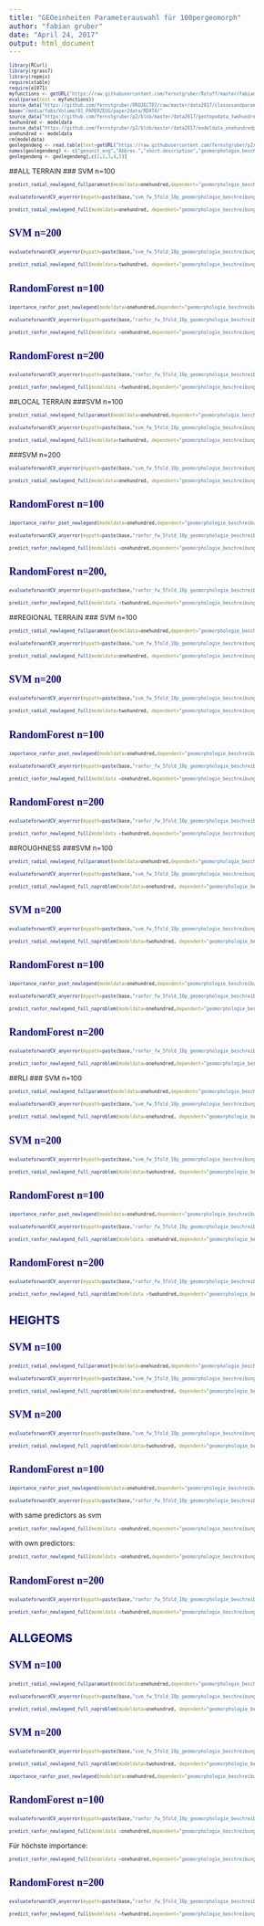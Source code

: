 ```yaml
---
title: "GEOeinheiten Parameterauswahl für 100pergeomorph"
author: "fabian gruber"
date: "April 24, 2017"
output: html_document
---
```

<style type="text/css">

body{ /* Normal  */
      font-size: 12px;
  }
td {  /* Table  */
  font-size: 12px;
}
h1.title {
  font-size: 38px;
  color: DarkRed;
}
h1 { /* Header 1 */
  font-size: 22px;
  color: DarkBlue;
}
h2 { /* Header 2 */
    font-size:20px;
  color: DarkBlue;
}
h3 { /* Header 3 */
  font-size: 18px;
  font-family: "Times New Roman", Times, serif;
  color: DarkBlue;
}
code.r{ /* Code block */
    font-size: 8px;
}
pre { /* Code block - determines code spacing between lines */
    font-size: 14px;
}
</style>

      
```r
library(RCurl)
library(rgrass7)
library(repmis)
require(xtable)
require(e1071)
myfunctions <- getURL("https://raw.githubusercontent.com/fernstgruber/Rstuff/master/fabiansandrossitersfunctions.R", ssl.verifypeer = FALSE)
eval(parse(text = myfunctions))
source_data("https://github.com/fernstgruber/PROJECTP2/raw/master/data2017/classesandparamsets.RData")
base="/media/fabs/Volume/01_PAPERZEUG/paper2data/RDATA/"
source_data("https://github.com/fernstgruber/p2/blob/master/data2017/geotopodata_twohundredpergeomorph_2017.RData?raw=true")
twohundred <- modeldata
source_data("https://github.com/fernstgruber/p2/blob/master/data2017/modeldata_onehundredpergeomorph.RData?raw=true")
onehundred <- modeldata
rm(modeldata)
geolegendeng <- read.table(text=getURL("https://raw.githubusercontent.com/fernstgruber/p2/master/data2017/geolegendeng.txt"),sep="\t",header=T)
names(geolegendeng) <- c("geounit_eng","Abbrev.","short.description","geomorphologie_beschreibung","code")
geolegendeng <- geolegendeng[,c(2,1,3,4,5)]
```

##ALL TERRAIN 
### SVM n=100

```r
predict_radial_newlegend_fullparamset(modeldata=onehundred,dependent="geomorphologie_beschreibung",pset=1,altdata=twohundred,legend=geolegendeng)
```


```r
evaluateforwardCV_anyerror(mypath=paste(base,"svm_fw_5fold_10p_geomorphologie_beschreibung_allterraincols_100pg",sep=""),kk = 1:5,endround = 10,error = "cverror",geheim="geheimerprederror",yrange=c(0,1))
```

```r
predict_radial_newlegend_full(modeldata=onehundred, dependent="geomorphologie_beschreibung", predictors=c("Channel_Network_Base_Level","slope_DTM_50m_avg_ws7","Texture","ChannelNetworkBaseLevel", "Modified_Catchment_Area","VerticalDistancetoChannelNetwork","Catchment_slope","Topographic_Wetness_Index","TPI_i0m_o400m","Convexity"),legend=geolegendeng,altdata=twohundred)
```

### SVM n=200
```r
evaluateforwardCV_anyerror(mypath=paste(base,"svm_fw_5fold_10p_geomorphologie_beschreibung_allterraincols_200pg",sep=""),kk = 1:5,endround = 10,error = "cverror",geheim="geheimerprederror",yrange=c(0,1))
```

```r
predict_radial_newlegend_full(modeldata=twohundred, dependent="geomorphologie_beschreibung", predictors=c("Channel_Network_Base_Level","slope_DTM_50m_avg_ws7","Texture","ChannelNetworkBaseLevel", "Modified_Catchment_Area","VerticalDistancetoChannelNetwork","Catchment_slope","Topographic_Wetness_Index","TPI_i0m_o400m","Convexity"),legend=geolegendeng,altdata=onehundred)
```
### RandomForest n=100

```r
importance_ranfor_pset_newlegend(modeldata=onehundred,dependent="geomorphologie_beschreibung",pset=1,altdata=twohundred,legend=geolegendeng)
```

```r
evaluateforwardCV_anyerror(mypath=paste(base,"ranfor_fw_5fold_10p_geomorphologie_beschreibung_allterraincols_100pg",sep=""),kk = 1:5,endround = 10,error = "cverror",geheim="geheimerprederror",yrange=c(0,1))
```

```r
predict_ranfor_newlegend_full(modeldata =onehundred,dependent="geomorphologie_beschreibung",predictors=c("Channel_Network_Base_Level","slope_DTM_50m_avg_ws7","Texture","ChannelNetworkBaseLevel", "Catchment_Area2","VerticalDistancetoChannelNetwork","Convexity"),altdata=twohundred,legend=geolegendeng)
```


### RandomForest n=200
```r
evaluateforwardCV_anyerror(mypath=paste(base,"ranfor_fw_5fold_10p_geomorphologie_beschreibung_allterraincols_200pg",sep=""),kk = 1:5,endround = 10,error = "cverror",geheim="geheimerprederror",yrange=c(0,1))
```

```r
predict_ranfor_newlegend_full(modeldata =twohundred,dependent="geomorphologie_beschreibung",predictors=c("Channel_Network_Base_Level","slope_DTM_50m_avg_ws7","Texture","ChannelNetworkBaseLevel", "Catchment_Area2","VerticalDistancetoChannelNetwork","Convexity"),altdata=onehundred,legend=geolegendeng)
```
##LOCAL TERRAIN 
###SVM n=100

```r
predict_radial_newlegend_fullparamset(modeldata=onehundred,dependent="geomorphologie_beschreibung",pset=2,altdata=twohundred,legend=geolegendeng)
```

```r
evaluateforwardCV_anyerror(mypath=paste(base,"svm_fw_5fold_10p_geomorphologie_beschreibung_localterrain_100pg",sep=""),kk = 1:5,endround = 10,error = "cverror",geheim="geheimerprederror",yrange=c(0,1))
```

```r
predict_radial_newlegend_full(modeldata=twohundred, dependent="geomorphologie_beschreibung", predictors=c("slope_DTM_50m_avg_ws7","Convexity","profc_DTM_50m_avg_ws7","planc_DTM_50m_avg_ws7","maxic_DTM_50m_avg_ws5"),legend=geolegendeng,altdata=onehundred)
```

###SVM n=200
```r
evaluateforwardCV_anyerror(mypath=paste(base,"svm_fw_5fold_10p_geomorphologie_beschreibung_localterrain_200pg",sep=""),kk = 1:5,endround = 10,error = "cverror",geheim="geheimerprederror",yrange=c(0,1))
```

```r
predict_radial_newlegend_full(modeldata=onehundred, dependent="geomorphologie_beschreibung", predictors=c("slope_DTM_50m_avg_ws7","Convexity","Longitudinal_Curvature","slope_ws11","crosc_DTM_50m_avg_ws7"),legend=geolegendeng,altdata=twohundred)
```

### RandomForest n=100
```r
importance_ranfor_pset_newlegend(modeldata=onehundred,dependent="geomorphologie_beschreibung",pset=2,altdata=twohundred,legend=geolegendeng)
```

```r
evaluateforwardCV_anyerror(mypath=paste(base,"ranfor_fw_5fold_10p_geomorphologie_beschreibung_localterrain_100pg",sep=""),kk = 1:5,endround = 10,error = "cverror",geheim="geheimerprederror",yrange=c(0,1))
```

```r
predict_ranfor_newlegend_full(modeldata =onehundred,dependent="geomorphologie_beschreibung",predictors=c("slope_DTM_50m_avg_ws7","profc_DTM_50m_avg_ws7","Convexity","Slope","Total_Curvature","crosc_DTM_50m_avg_ws7"),altdata=twohundred,legend=geolegendeng)
```

### RandomForest n=200,
```r
evaluateforwardCV_anyerror(mypath=paste(base,"ranfor_fw_5fold_10p_geomorphologie_beschreibung_localterrain_200pg",sep=""),kk = 1:5,endround = 10,error = "cverror",geheim="geheimerprederror",yrange=c(0,1))
```

```r
predict_ranfor_newlegend_full(modeldata =twohundred,dependent="geomorphologie_beschreibung",predictors=c("slope_DTM_50m_avg_ws7","longc_DTM_50m_avg_ws7","Convexity","crosc_DTM_50m_avg_ws7","slope_ws11"),altdata=onehundred,legend=geolegendeng)
```
##REGIONAL TERRAIN 
### SVM n=100
```r
predict_radial_newlegend_fullparamset(modeldata=onehundred,dependent="geomorphologie_beschreibung",pset=3,altdata=twohundred,legend=geolegendeng)
```

```r
evaluateforwardCV_anyerror(mypath=paste(base,"svm_fw_5fold_10p_geomorphologie_beschreibung_regionalterrain_100pg/",sep=""),kk = 1:5,endround = 10,error = "cverror",geheim="geheimerprederror",yrange=c(0,1))
```

```r
predict_radial_newlegend_full(modeldata=onehundred, dependent="geomorphologie_beschreibung", predictors=c("Channel_Network_Base_Level","Catchment_slope","Topographic_Wetness_Index","Modified_Catchment_Area","LS_Factor","sagaTopographic_Wetness_Index"),legend=geolegendeng,altdata=twohundred)
```
### SVM n=200 
```r
evaluateforwardCV_anyerror(mypath=paste(base,"svm_fw_5fold_10p_geomorphologie_beschreibung_regionalterrain_200pg",sep=""),kk = 1:5,endround = 10,error = "cverror",geheim="geheimerprederror",yrange=c(0,1))
```
```r
predict_radial_newlegend_full(modeldata=twohundred, dependent="geomorphologie_beschreibung", predictors=c("Channel_Network_Base_Level","Catchment_slope","Topographic_Wetness_Index","Modified_Catchment_Area","LS_Factor","sagaTopographic_Wetness_Index"),legend=geolegendeng,altdata=onehundred)
```

### RandomForest n=100

```r
importance_ranfor_pset_newlegend(modeldata=onehundred,dependent="geomorphologie_beschreibung",pset=3,altdata=twohundred,legend=geolegendeng)
```

```r
evaluateforwardCV_anyerror(mypath=paste(base,"ranfor_fw_5fold_10p_geomorphologie_beschreibung_regionalterrain_100pg",sep=""),kk = 1:5,endround = 10,error = "cverror",geheim="geheimerprederror",yrange=c(0,1))
```

```r
predict_ranfor_newlegend_full(modeldata =onehundred,dependent="geomorphologie_beschreibung",predictors=c("Channel_Network_Base_Level","Catchment_slope","Topographic_Wetness_Index","RelativeSlopePosition","LS_Factor"),altdata=twohundred,legend=geolegendeng)
```




### RandomForest n=200
```r
evaluateforwardCV_anyerror(mypath=paste(base,"ranfor_fw_5fold_10p_geomorphologie_beschreibung_regionalterrain_200pg",sep=""),kk = 1:5,endround = 10,error = "cverror",geheim="geheimerprederror",yrange=c(0,1))
```

```r
predict_ranfor_newlegend_full(modeldata =twohundred,dependent="geomorphologie_beschreibung",predictors=c("Channel_Network_Base_Level","Catchment_slope","Topographic_Wetness_Index","RelativeSlopePosition","LS_Factor"),altdata=onehundred,legend=geolegendeng)
```


##ROUGHNESS
###SVM n=100

```r
predict_radial_newlegend_fullparamset(modeldata=onehundred,dependent="geomorphologie_beschreibung",pset=5,altdata=twohundred,legend=geolegendeng)
```

```r
evaluateforwardCV_anyerror(mypath=paste(base,"svm_fw_5fold_10p_geomorphologie_beschreibung_roughnesscols_100pg",sep=""),kk = 1:5,endround = 10,error = "cverror",geheim="geheimerprederror",yrange=c(0,1))
```

```r
predict_radial_newlegend_full_naproblem(modeldata=onehundred, dependent="geomorphologie_beschreibung", predictors=c("TRI_hr_ws26","Texture","fischerk_ws59","terraintexture_hr_ws57_tp25","vectorruggedness_hr_ws59"),legend=geolegendeng,altdata=twohundred)
```

### SVM n=200 
```r
evaluateforwardCV_anyerror(mypath=paste(base,"svm_fw_5fold_10p_geomorphologie_beschreibung_roughnesscols_200pg",sep=""),kk = 1:5,endround = 10,error = "cverror",geheim="geheimerprederror",yrange=c(0,1))
```
```r
predict_radial_newlegend_full_naproblem(modeldata=twohundred, dependent="geomorphologie_beschreibung", predictors=c("TRI_hr_ws26","Texture","fischerk_ws59","terraintexture_hr_ws57_tp25","vectorruggedness_hr_ws59"),legend=geolegendeng,altdata=onehundred)
```


### RandomForest n=100    

```r
importance_ranfor_pset_newlegend(modeldata=onehundred,dependent="geomorphologie_beschreibung",pset=5,altdata=twohundred,legend=geolegendeng)
```

```r
evaluateforwardCV_anyerror(mypath=paste(base,"ranfor_fw_5fold_10p_geomorphologie_beschreibung_roughnesscols_100pg",sep=""),kk = 1:5,endround = 10,error = "cverror",geheim="geheimerprederror",yrange=c(0,1))
```

```r
predict_ranfor_newlegend_full_naproblem(modeldata=onehundred,dependent="geomorphologie_beschreibung",predictors=c("TRI_hr_ws24","Texture","vectorruggedness_hr_ws57","vectorstrength_hr_ws59","terraintexture_hr_ws53_tp25"),altdata=twohundred,legend=geolegendeng)
```

### RandomForest n=200
```r
evaluateforwardCV_anyerror(mypath=paste(base,"ranfor_fw_5fold_10p_geomorphologie_beschreibung_roughnesscols_200pg",sep=""),kk = 1:5,endround = 10,error = "cverror",geheim="geheimerprederror",yrange=c(0,1))
```

```r
predict_ranfor_newlegend_full_naproblem(modeldata=onehundred,dependent="geomorphologie_beschreibung",predictors=c("TRI_hr_ws26","Texture","vectorruggedness_hr_ws57","fischerk_ws61","terraintexture_hr_ws53_tp25"),altdata=twohundred,legend=geolegendeng)
```

##RLI
### SVM n=100
```r
predict_radial_newlegend_fullparamset(modeldata=onehundred,dependent="geomorphologie_beschreibung",pset=4,altdata=twohundred,legend=geolegendeng)
```


```r
evaluateforwardCV_anyerror(mypath=paste(base,"svm_fw_5fold_10p_geomorphologie_beschreibung_rlicols_100pg",sep=""),kk = 1:5,endround = 10,error = "cverror",geheim="geheimerprederror",yrange=c(0,1))
```

```r
predict_radial_newlegend_full_naproblem(modeldata=onehundred, dependent="geomorphologie_beschreibung", predictors=c("geom_hr_L3_fl10_r_li_richness_UE_hr_20cells","geom_hr_L50m_fl1_r_li_edgedensity_UE_hr_20cells","geom_hr_L3_fl10_r_li_dominance_UE_hr_40cells"),legend=geolegendeng,altdata=twohundred)
```
### SVM n=200
```r
evaluateforwardCV_anyerror(mypath=paste(base,"svm_fw_5fold_10p_geomorphologie_beschreibung_rlicols_200pg",sep=""),kk = 1:5,endround = 10,error = "cverror",geheim="geheimerprederror",yrange=c(0,1))
```

```r
predict_radial_newlegend_full_naproblem(modeldata=twohundred, dependent="geomorphologie_beschreibung", predictors=c("geom_hr_L3_fl10_r_li_richness_UE_hr_20cells","geom_hr_L50m_fl1_r_li_edgedensity_UE_hr_20cells","geom_hr_L3_fl10_r_li_dominance_UE_hr_40cells"),legend=geolegendeng,altdata=onehundred)
```

### RandomForest n=100
```r
importance_ranfor_pset_newlegend(modeldata=onehundred,dependent="geomorphologie_beschreibung",pset=4,altdata=twohundred,legend=geolegendeng)
```

```r
evaluateforwardCV_anyerror(mypath=paste(base,"ranfor_fw_5fold_10p_geomorphologie_beschreibung_rlicols_100pg",sep=""),kk = 1:5,endround = 10,error = "cverror",geheim="geheimerprederror",yrange=c(0,1))
```

```r
predict_ranfor_newlegend_full_naproblem(modeldata =onehundred,dependent="geomorphologie_beschreibung",predictors=c("geom_hr_L3_fl10_r_li_richness_UE_hr_20cells","geom_hr_L3_fl1_r_li_dominance_UE_hr_20cells"),altdata=twohundred,legend=geolegendeng)
```
### RandomForest n=200
```r
evaluateforwardCV_anyerror(mypath=paste(base,"ranfor_fw_5fold_10p_geomorphologie_beschreibung_rlicols_200pg",sep=""),kk = 1:5,endround = 10,error = "cverror",geheim="geheimerprederror",yrange=c(0,1))
```

```r
predict_ranfor_newlegend_full_naproblem(modeldata =twohundred,dependent="geomorphologie_beschreibung",predictors=c("geom_hr_L3_fl10_r_li_richness_UE_hr_20cells","geom_hr_L3_fl1_r_li_dominance_UE_hr_20cells"),altdata=onehundred,legend=geolegendeng)
```
## HEIGHTS
### SVM n=100

```r
predict_radial_newlegend_fullparamset(modeldata=onehundred,dependent="geomorphologie_beschreibung",pset=6,altdata=twohundred,legend=geolegendeng)
```

```r
evaluateforwardCV_anyerror(mypath=paste(base,"svm_fw_5fold_10p_geomorphologie_beschreibung_heights_100pg",sep=""),kk = 1:5,endround = 10,error = "cverror",geheim="geheimerprederror",yrange=c(0,1))
```

```r
predict_radial_newlegend_full_naproblem(modeldata=onehundred, dependent="geomorphologie_beschreibung", predictors=c("Maximum_Height_hr","ValleyDepth","Vertical_Distance_to_Channel_Network","SlopeHeight","Valley_Depth_hr","Normalized_Height"),legend=geolegendeng,altdata=twohundred)
```

### SVM n=200
```r
evaluateforwardCV_anyerror(mypath=paste(base,"svm_fw_5fold_10p_geomorphologie_beschreibung_heights_200pg",sep=""),kk = 1:5,endround = 10,error = "cverror",geheim="geheimerprederror",yrange=c(0,1))
```
```r
predict_radial_newlegend_full_naproblem(modeldata=twohundred, dependent="geomorphologie_beschreibung", predictors=c("Maximum_Height_hr","ValleyDepth","Vertical_Distance_to_Channel_Network","SlopeHeight","Valley_Depth_hr","Normalized_Height"),legend=geolegendeng,altdata=onehundred)
```

### RandomForest n=100

```r
importance_ranfor_pset_newlegend(modeldata=onehundred,dependent="geomorphologie_beschreibung",pset=6,altdata=twohundred,legend=geolegendeng)
```
```r
evaluateforwardCV_anyerror(mypath=paste(base,"ranfor_fw_5fold_10p_geomorphologie_beschreibung_heights_100pg",sep=""),kk = 1:5,endround = 10,error = "cverror",geheim="geheimerprederror",yrange=c(0,1))
```
with same predictors as svm
```r
predict_ranfor_newlegend_full(modeldata =onehundred,dependent="geomorphologie_beschreibung",predictors=c("Maximum_Height_hr","ValleyDepth","Vertical_Distance_to_Channel_Network","SlopeHeight","Valley_Depth_hr","Normalized_Height"),altdata=twohundred,legend=geolegendeng)
```

with own predictors:
```r
predict_ranfor_newlegend_full(modeldata =onehundred,dependent="geomorphologie_beschreibung",predictors=c("Vertical_Distance_to_Channel_Network","Maximum_Height_hr","Relative_Slope_Position","Standardized_Height","Slope_Height","ValleyDepth"),altdata=twohundred,legend=geolegendeng)
```

### RandomForest n=200
```r
evaluateforwardCV_anyerror(mypath=paste(base,"ranfor_fw_5fold_10p_geomorphologie_beschreibung_heights_200pg",sep=""),kk = 1:5,endround = 10,error = "cverror",geheim="geheimerprederror",yrange=c(0,1))
```

```r
predict_ranfor_newlegend_full(modeldata =twohundred,dependent="geomorphologie_beschreibung",predictors=c("Vertical_Distance_to_Channel_Network","Maximum_Height_hr","Relative_Slope_Position","Standardized_Height","Slope_Height","ValleyDepth"),altdata=onehundred,legend=geolegendeng)
```
## ALLGEOMS
### SVM n=100
```r
predict_radial_newlegend_fullparamset(modeldata=onehundred,dependent="geomorphologie_beschreibung",pset=7,altdata=twohundred,legend=geolegendeng)
```


```r
evaluateforwardCV_anyerror(mypath=paste(base,"svm_fw_5fold_10p_geomorphologie_beschreibung_allgeoms_100pg",sep=""),kk = 1:5,endround = 10,error = "cverror",geheim="geheimerprederror",yrange=c(0,1))
```

```r
predict_radial_newlegend_full_naproblem(modeldata=onehundred, dependent="geomorphologie_beschreibung", predictors=c("geom_DTM_50m_avg_fl1_L1500m","geom_DTM_50m_avg_fl10_L150m"),legend=geolegendeng,altdata=twohundred)
```


### SVM n=200
```r
evaluateforwardCV_anyerror(mypath=paste(base,"svm_fw_5fold_10p_geomorphologie_beschreibung_allgeoms_200pg_v2",sep=""),kk = 1:5,endround = 10,error = "cverror",geheim="geheimerprederror",yrange=c(0,1))
```




```r
predict_radial_newlegend_full_naproblem(modeldata=twohundred, dependent="geomorphologie_beschreibung", predictors=c("geom_DTM_50m_avg_fl1_L1500m","geom_DTM_50m_avg_fl10_L150m"),legend=geolegendeng,altdata=onehundred)
```
```r
importance_ranfor_pset_newlegend(modeldata=onehundred,dependent="geomorphologie_beschreibung",pset=7,altdata=twohundred,legend=geolegendeng)
```
### RandomForest n=100
```r
evaluateforwardCV_anyerror(mypath=paste(base,"ranfor_fw_5fold_10p_geomorphologie_beschreibung_allgeoms_100pg",sep=""),kk = 1:5,endround = 10,error = "cverror",geheim="geheimerprederror",yrange=c(0,1))
```

```r
predict_ranfor_newlegend_full(modeldata =onehundred,dependent="geomorphologie_beschreibung",predictors=c("geom_DTM_50m_avg_fl1_L1500m","geom_DTM_50m_avg_fl10_L400m"),altdata=twohundred,legend=geolegendeng)
```
Für höchste importance:
```r
predict_ranfor_newlegend_full(modeldata =onehundred,dependent="geomorphologie_beschreibung",predictors=c("geom_10m_fl10_L3","geom_DTM_50m_avg_fl10_L200m"),altdata=twohundred,legend=geolegendeng)
```

### RandomForest n=200
```r
evaluateforwardCV_anyerror(mypath=paste(base,"ranfor_fw_5fold_10p_geomorphologie_beschreibung_allgeoms_200pg",sep=""),kk = 1:5,endround = 10,error = "cverror",geheim="geheimerprederror",yrange=c(0,1))
```

```r
predict_ranfor_newlegend_full(modeldata =twohundred,dependent="geomorphologie_beschreibung",predictors=c("geom_DTM_50m_avg_fl1_L1300m","geom_DTM_50m_avg_fl10_L1500m"),altdata=onehundred,legend=geolegendeng)
```





